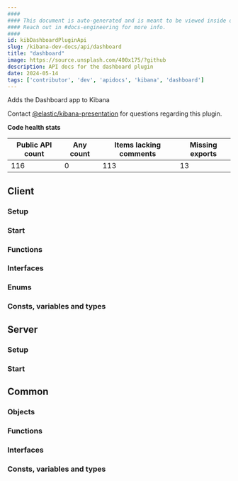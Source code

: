 ```yaml
---
####
#### This document is auto-generated and is meant to be viewed inside our experimental, new docs system.
#### Reach out in #docs-engineering for more info.
####
id: kibDashboardPluginApi
slug: /kibana-dev-docs/api/dashboard
title: "dashboard"
image: https://source.unsplash.com/400x175/?github
description: API docs for the dashboard plugin
date: 2024-05-14
tags: ['contributor', 'dev', 'apidocs', 'kibana', 'dashboard']
---
```


Adds the Dashboard app to Kibana

Contact [@elastic/kibana-presentation](https://github.com/orgs/elastic/teams/kibana-presentation) for questions regarding this plugin.

**Code health stats**

| Public API count  | Any count | Items lacking comments | Missing exports |
|-------------------|-----------|------------------------|-----------------|
| 116 | 0 | 113 | 13 |

## Client

### Setup
<DocDefinitionList data={[dashboardObj.client.setup]}/>

### Start
<DocDefinitionList data={[dashboardObj.client.start]}/>

### Functions
<DocDefinitionList data={dashboardObj.client.functions}/>

### Interfaces
<DocDefinitionList data={dashboardObj.client.interfaces}/>

### Enums
<DocDefinitionList data={dashboardObj.client.enums}/>

### Consts, variables and types
<DocDefinitionList data={dashboardObj.client.misc}/>

## Server

### Setup
<DocDefinitionList data={[dashboardObj.server.setup]}/>

### Start
<DocDefinitionList data={[dashboardObj.server.start]}/>

## Common

### Objects
<DocDefinitionList data={dashboardObj.common.objects}/>

### Functions
<DocDefinitionList data={dashboardObj.common.functions}/>

### Interfaces
<DocDefinitionList data={dashboardObj.common.interfaces}/>

### Consts, variables and types
<DocDefinitionList data={dashboardObj.common.misc}/>

